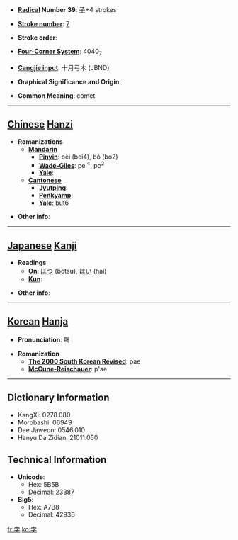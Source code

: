 * '''[[Wiktionary:Chinese radical index| Radical]] Number 39''': [[Wiktionary:Chinese radical index 子|子]]+4 strokes

* '''[[Wiktionary:Chinese total strokes index|Stroke number]]''': [[Wiktionary:Chinese total strokes index 7|7]]

* '''Stroke order''': 

* '''[[Wiktionary:Chinese four corner index|Four-Corner System]]''': 4040<sub>7</sub>

* '''[[Wiktionary:Chinese Cangjie index|Cangjie input]]''': 十月弓木 (JBND)

* '''Graphical Significance and Origin''': 

* '''Common Meaning''': comet

----

== [[Chinese]] [[Hanzi]] ==

* '''Romanizations'''
** '''[[Mandarin]]'''
*** '''[[Pinyin]]''': bèi (bei4), bó (bo2)
*** '''[[Wade-Giles]]''': pei<sup>4</sup>, po<sup>2</sup>
*** '''[[Yale]]''': 
** '''[[Cantonese]]'''
*** '''[[Jyutping]]''':
*** '''[[Penkyamp]]''': 
*** '''[[Yale]]''': but6

* '''Other info''': 

----

== [[Japanese]] [[Kanji]] ==

* '''Readings'''
** '''[[On]]''': [[ぼつ]] (botsu), [[はい]] (hai)
** '''[[Kun]]''': 

* '''Other info''':  

----

== [[Korean]] [[Hanja]] ==

* '''Pronunciation''': 패

* '''Romanization'''
** '''[[The 2000 South Korean Revised Romanization|The 2000 South Korean Revised]]''': pae
** '''[[McCune-Reischauer]]''': p'ae

----

== Dictionary Information ==

* KangXi: 0278.080
* Morobashi: 06949
* Dae Jaweon: 0546.010
* Hanyu Da Zidian: 21011.050

== Technical Information ==

* '''Unicode''':
** Hex: 5B5B
** Decimal: 23387
* '''Big5''':
** Hex: A7B8
** Decimal: 42936

[[fr:孛]]
[[ko:孛]]